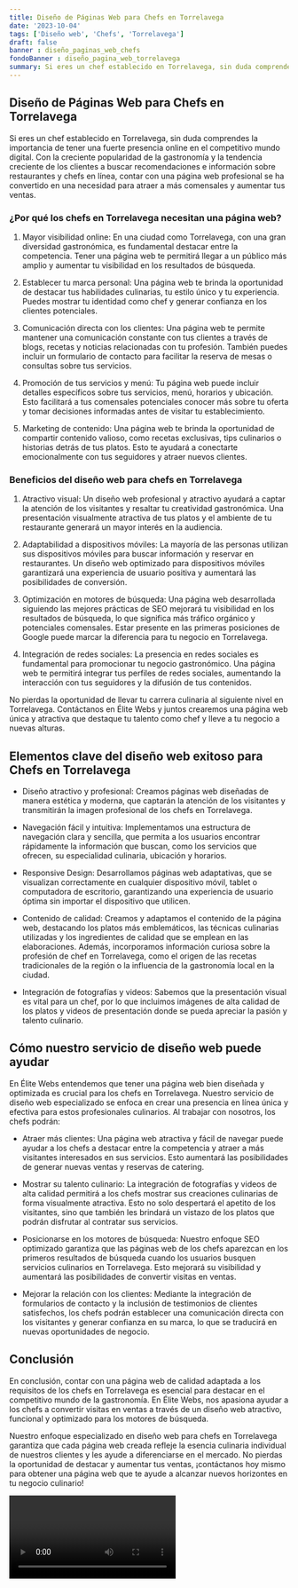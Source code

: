 ```yaml
---
title: Diseño de Páginas Web para Chefs en Torrelavega
date: '2023-10-04'
tags: ['Diseño web', 'Chefs', 'Torrelavega']
draft: false
banner : diseño_paginas_web_chefs
fondoBanner : diseño_pagina_web_torrelavega
summary: Si eres un chef establecido en Torrelavega, sin duda comprendes la importancia de tener una fuerte presencia online en el competitivo mundo digital. Con la creciente popularidad de la gastronomía y la tendencia creciente de los clientes a buscar recomendaciones e información sobre restaurantes y chefs en línea, contar con una página web profesional se ha convertido en una necesidad para atraer a más comensales y aumentar tus ventas.
---
```


## Diseño de Páginas Web para Chefs en Torrelavega

Si eres un chef establecido en Torrelavega, sin duda comprendes la importancia de tener una fuerte presencia online en el competitivo mundo digital. Con la creciente popularidad de la gastronomía y la tendencia creciente de los clientes a buscar recomendaciones e información sobre restaurantes y chefs en línea, contar con una página web profesional se ha convertido en una necesidad para atraer a más comensales y aumentar tus ventas.

### ¿Por qué los chefs en Torrelavega necesitan una página web?

1. Mayor visibilidad online: En una ciudad como Torrelavega, con una gran diversidad gastronómica, es fundamental destacar entre la competencia. Tener una página web te permitirá llegar a un público más amplio y aumentar tu visibilidad en los resultados de búsqueda.

2. Establecer tu marca personal: Una página web te brinda la oportunidad de destacar tus habilidades culinarias, tu estilo único y tu experiencia. Puedes mostrar tu identidad como chef y generar confianza en los clientes potenciales.

3. Comunicación directa con los clientes: Una página web te permite mantener una comunicación constante con tus clientes a través de blogs, recetas y noticias relacionadas con tu profesión. También puedes incluir un formulario de contacto para facilitar la reserva de mesas o consultas sobre tus servicios.

4. Promoción de tus servicios y menú: Tu página web puede incluir detalles específicos sobre tus servicios, menú, horarios y ubicación. Esto facilitará a tus comensales potenciales conocer más sobre tu oferta y tomar decisiones informadas antes de visitar tu establecimiento.

5. Marketing de contenido: Una página web te brinda la oportunidad de compartir contenido valioso, como recetas exclusivas, tips culinarios o historias detrás de tus platos. Esto te ayudará a conectarte emocionalmente con tus seguidores y atraer nuevos clientes.

### Beneficios del diseño web para chefs en Torrelavega

1. Atractivo visual: Un diseño web profesional y atractivo ayudará a captar la atención de los visitantes y resaltar tu creatividad gastronómica. Una presentación visualmente atractiva de tus platos y el ambiente de tu restaurante generará un mayor interés en la audiencia.

2. Adaptabilidad a dispositivos móviles: La mayoría de las personas utilizan sus dispositivos móviles para buscar información y reservar en restaurantes. Un diseño web optimizado para dispositivos móviles garantizará una experiencia de usuario positiva y aumentará las posibilidades de conversión.

3. Optimización en motores de búsqueda: Una página web desarrollada siguiendo las mejores prácticas de SEO mejorará tu visibilidad en los resultados de búsqueda, lo que significa más tráfico orgánico y potenciales comensales. Estar presente en las primeras posiciones de Google puede marcar la diferencia para tu negocio en Torrelavega.

4. Integración de redes sociales: La presencia en redes sociales es fundamental para promocionar tu negocio gastronómico. Una página web te permitirá integrar tus perfiles de redes sociales, aumentando la interacción con tus seguidores y la difusión de tus contenidos.

No pierdas la oportunidad de llevar tu carrera culinaria al siguiente nivel en Torrelavega. Contáctanos en Élite Webs y juntos crearemos una página web única y atractiva que destaque tu talento como chef y lleve a tu negocio a nuevas alturas.

<GifSeo />

<Cta />

## Elementos clave del diseño web exitoso para Chefs en Torrelavega

- Diseño atractivo y profesional: Creamos páginas web diseñadas de manera estética y moderna, que captarán la atención de los visitantes y transmitirán la imagen profesional de los chefs en Torrelavega.

- Navegación fácil y intuitiva: Implementamos una estructura de navegación clara y sencilla, que permita a los usuarios encontrar rápidamente la información que buscan, como los servicios que ofrecen, su especialidad culinaria, ubicación y horarios.

- Responsive Design: Desarrollamos páginas web adaptativas, que se visualizan correctamente en cualquier dispositivo móvil, tablet o computadora de escritorio, garantizando una experiencia de usuario óptima sin importar el dispositivo que utilicen.

- Contenido de calidad: Creamos y adaptamos el contenido de la página web, destacando los platos más emblemáticos, las técnicas culinarias utilizadas y los ingredientes de calidad que se emplean en las elaboraciones. Además, incorporamos información curiosa sobre la profesión de chef en Torrelavega, como el origen de las recetas tradicionales de la región o la influencia de la gastronomía local en la ciudad.

- Integración de fotografías y videos: Sabemos que la presentación visual es vital para un chef, por lo que incluimos imágenes de alta calidad de los platos y videos de presentación donde se pueda apreciar la pasión y talento culinario.

## Cómo nuestro servicio de diseño web puede ayudar

En Élite Webs entendemos que tener una página web bien diseñada y optimizada es crucial para los chefs en Torrelavega. Nuestro servicio de diseño web especializado se enfoca en crear una presencia en línea única y efectiva para estos profesionales culinarios. Al trabajar con nosotros, los chefs podrán:

- Atraer más clientes: Una página web atractiva y fácil de navegar puede ayudar a los chefs a destacar entre la competencia y atraer a más visitantes interesados en sus servicios. Esto aumentará las posibilidades de generar nuevas ventas y reservas de catering.

- Mostrar su talento culinario: La integración de fotografías y videos de alta calidad permitirá a los chefs mostrar sus creaciones culinarias de forma visualmente atractiva. Esto no solo despertará el apetito de los visitantes, sino que también les brindará un vistazo de los platos que podrán disfrutar al contratar sus servicios.

- Posicionarse en los motores de búsqueda: Nuestro enfoque SEO optimizado garantiza que las páginas web de los chefs aparezcan en los primeros resultados de búsqueda cuando los usuarios busquen servicios culinarios en Torrelavega. Esto mejorará su visibilidad y aumentará las posibilidades de convertir visitas en ventas.

- Mejorar la relación con los clientes: Mediante la integración de formularios de contacto y la inclusión de testimonios de clientes satisfechos, los chefs podrán establecer una comunicación directa con los visitantes y generar confianza en su marca, lo que se traducirá en nuevas oportunidades de negocio.

## Conclusión

En conclusión, contar con una página web de calidad adaptada a los requisitos de los chefs en Torrelavega es esencial para destacar en el competitivo mundo de la gastronomía. En Élite Webs, nos apasiona ayudar a los chefs a convertir visitas en ventas a través de un diseño web atractivo, funcional y optimizado para los motores de búsqueda.

Nuestro enfoque especializado en diseño web para chefs en Torrelavega garantiza que cada página web creada refleje la esencia culinaria individual de nuestros clientes y les ayude a diferenciarse en el mercado. No pierdas la oportunidad de destacar y aumentar tus ventas, ¡contáctanos hoy mismo para obtener una página web que te ayude a alcanzar nuevos horizontes en tu negocio culinario!

<Video />

<CtaBot job='Chefs' city='Torrelavega'/>

<Gmaps query='Torrelavega+españa+maps' />
